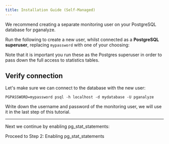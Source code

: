 ```yaml
---
title: Installation Guide (Self-Managed)
---
```



We recommend creating a separate monitoring user on your PostgreSQL database for pganalyze.

Run the following to create a new user, whilst connected as a **PostgreSQL superuser**, replacing `mypassword` with one of your choosing:

<MonitoringUserSetupInstructions />

Note that it is important you run these as the Postgres superuser in order to pass down the full access to statistics tables.

## Verify connection

Let's make sure we can connect to the database with the new user:

```
PGPASSWORD=mypassword psql -h localhost -d mydatabase -U pganalyze
```

Write down the username and password of the monitoring user, we will use it in the last step of this tutorial.

---

Next we continue by enabling pg_stat_statements:

<Link className="btn btn-success" to="02_enable_pg_stat_statements">
  Proceed to Step 2: Enabling pg_stat_statements
</Link>
